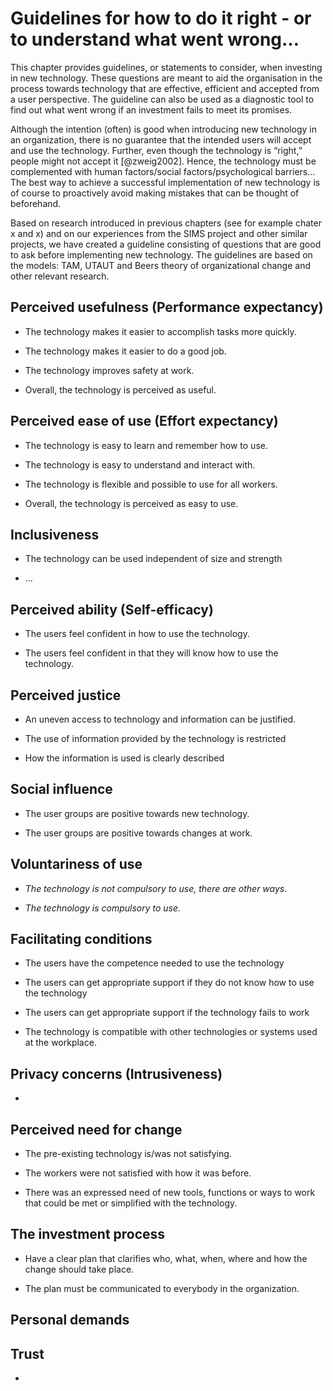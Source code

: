 # Guidelines for how to do it right - or to understand what went wrong...

This chapter provides guidelines, or statements to consider, when
investing in new technology. These questions are meant to aid the
organisation in the process towards technology that are effective,
efficient and accepted from a user perspective. The guideline can also
be used as a diagnostic tool to find out what went wrong if an
investment fails to meet its promises.

Although the intention (often) is good when introducing new technology
in an organization, there is no guarantee that the intended users will
accept and use the technology. Further, even though the technology is
"right," people might not accept it [@zweig2002]. Hence, the
technology must be complemented with human factors/social
factors/psychological barriers... The best way to achieve a successful
implementation of new technology is of course to proactively avoid
making mistakes that can be thought of beforehand.

Based on research introduced in previous chapters (see for example
chater x and x) and on our experiences from the SIMS project and other
similar projects, we have created a guideline consisting of questions
that are good to ask before implementing new technology. The guidelines
are based on the models: TAM, UTAUT and Beers theory of organizational
change and other relevant research.

## Perceived usefulness (Performance expectancy)

-   The technology makes it easier to accomplish tasks more quickly.

-   The technology makes it easier to do a good job.

-   The technology improves safety at work.

-   Overall, the technology is perceived as useful.

## Perceived ease of use (Effort expectancy)

-   The technology is easy to learn and remember how to use.

-   The technology is easy to understand and interact with.

-   The technology is flexible and possible to use for all workers.

-   Overall, the technology is perceived as easy to use.

## Inclusiveness

-   The technology can be used independent of size and strength

-   \...

## Perceived ability (Self-efficacy)

-   The users feel confident in how to use the technology.

-   The users feel confident in that they will know how to use the
    technology.

## Perceived justice

-   An uneven access to technology and information can be justified.

-   The use of information provided by the technology is restricted

-   How the information is used is clearly described

## Social influence 

-   The user groups are positive towards new technology.

-   The user groups are positive towards changes at work.

## Voluntariness of use

-   *The technology is not compulsory to use, there are other ways.*

-   *The technology is compulsory to use.*

## Facilitating conditions

-   The users have the competence needed to use the technology

-   The users can get appropriate support if they do not know how to use
    the technology

-   The users can get appropriate support if the technology fails to
    work

-   The technology is compatible with other technologies or systems used
    at the workplace.

## Privacy concerns (Intrusiveness)

-   

## Perceived need for change

-   The pre-existing technology is/was not satisfying.

-   The workers were not satisfied with how it was before.

-   There was an expressed need of new tools, functions or ways to work
    that could be met or simplified with the technology.

## The investment process

-   Have a clear plan that clarifies who, what, when, where and how the
    change should take place.

-   The plan must be communicated to everybody in the organization.

## Personal demands

## Trust

-   
